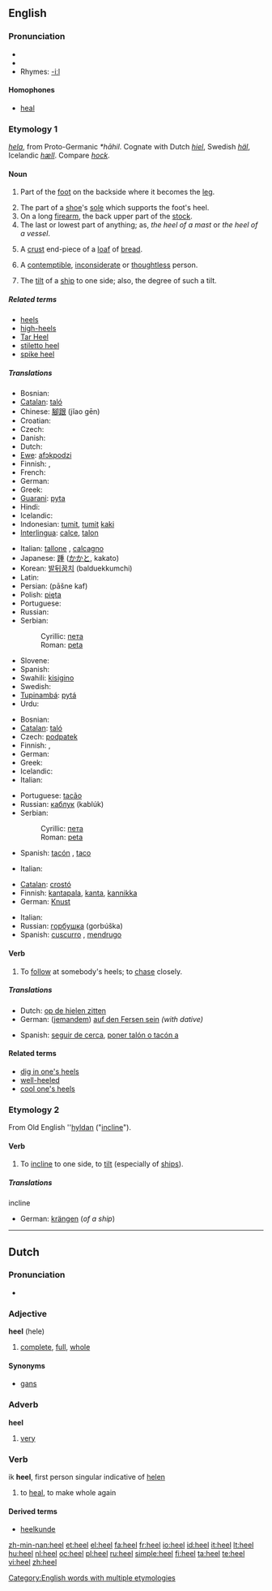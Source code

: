 {{wikipedia|dab=heel (disambiguation)|heel}}
==English==

===Pronunciation===
* {{IPA|/hiːl/}}
* {{audio|en-us-heel.ogg|Audio (US)}}
* Rhymes: [[Rhymes:English:-iːl|-iːl]]

====Homophones====
* [[heal]]

===Etymology 1===
{{OE.}} ''[[hela#Old English|hela]]'', from Proto-Germanic ''*hāhil''.  Cognate with Dutch ''[[hiel#Dutch|hiel]]'', Swedish ''[[häl]]'', Icelandic ''[[hæll]]''.  Compare ''[[hock]]''.

====Noun====
{{wikipedia|Heel|Heel (part of the foot)}}
{{en-noun}}

# {{anatomy}} Part of the [[foot]] on the backside where it becomes the [[leg]].
# The part of a [[shoe]]'s [[sole]] which supports the foot's heel.
# On a long [[firearm]], the back upper part of the [[stock]].
# The last or lowest part of anything; as, ''the heel of a mast'' or ''the heel of a vessel''.
# {{US}} A [[crust]] end-piece of a [[loaf]] of [[bread]].
# A [[contemptible]], [[inconsiderate]] or [[thoughtless]] person.
# {{nautical}} The [[tilt]] of a [[ship]] to one side; also, the degree of such a tilt.

=====Related terms=====
* [[heels]]
* [[high-heels]]
* [[Tar Heel]]
* [[stiletto heel]]
* [[spike heel]]

=====Translations=====
{{trans-top|(anatomy) part of the foot}}
* Bosnian: {{t-|bs|peta|f}}
* [[Catalan]]: [[taló]] {{m}}
* Chinese: [[腳跟]] (jĭao gēn)
* Croatian: {{t-|hr|peta|f}}
* Czech: {{t-|cs|pata|f}}
* Danish: {{t+|da|hæl|c}}
* Dutch: {{t+|nl|hiel|m}}
* [[Ewe]]: [[afɔkpodzi]]
* Finnish: {{t+|fi|kanta}}, {{t+|fi|kantapää}}
* French: {{t+|fr|talon|m}}
* German: {{t+|de|Ferse|f}}
* Greek: {{t+|el|φτέρνα|f|sc=Grek}}
* [[Guarani]]: [[pyta]]
* Hindi: {{t-|hi|एड़ी|sc=Deva|xs=Hindi}}
* Icelandic: {{t-|is|hæll|m}}
* Indonesian: [[tumit]], [[tumit]] [[kaki]]
* [[Interlingua]]: [[calce]], [[talon]]
{{trans-mid}}
* Italian: [[tallone]] {{m}}, [[calcagno]] {{m}}
* Japanese: [[踵]] ([[かかと]], kakato)
* Korean: [[발뒤꿈치]] (balduekkumchi)
* Latin: {{t-|la|calx|f}}
* Persian: {{fa-Arab|[[پاشنه کف]]}} (pāšne kaf)
* Polish: [[pięta]] {{f}}
* Portuguese: {{t+|pt|calcanhar|m}}
* Russian: {{t+|ru|пятка|f|tr=pjátka|sc=Cyrl}}
* Serbian:
*: Cyrillic: [[пета]] {{f}}
*: Roman: [[peta]] {{f}}
* Slovene: {{t+|sl|peta|f}}
* Spanish: {{t+|es|talón|m}}
* Swahili: [[kisigino]]
* Swedish: {{t+|sv|häl|c}}
* [[Tupinambá]]: [[pytá]]
* Urdu: {{t-|ur|ایڑی|sc=ur-Arab|xs=Urdu}}
{{trans-bottom}}

{{trans-top|part of shoe}}
* Bosnian: {{t-|bs|peta|f}}
* [[Catalan]]: [[taló]] {{m}}
* Czech: [[podpatek]] {{m}}
* Finnish: {{t+|fi|kanta}}, {{t+|fi|korko}}
* German: {{t+|de|Absatz|m}}
* Greek: {{t+|el|τακούνι|n|sc=Grek}}
* Icelandic: {{t-|is|hæll|m}}
* Italian: {{t-|it|tacco|m}}
{{trans-mid}}
* Portuguese: [[tacão]] {{m}}
* Russian: [[каблук]] (kablúk) {{m}}
* Serbian:
*: Cyrillic: [[пета]] {{f}}
*: Roman: [[peta]] {{f}}
* Spanish: [[tacón]] {{m}}, [[taco]] {{m}} {{italbrac|Argentina|Bolivia|Chile|Ecuador|Paraguay|Peru|Uruguay}}
{{trans-bottom}}

{{trans-top|on a long firearm}}
* Italian: {{t-|it|poggiaguancia|m}}
{{trans-mid}}
{{trans-bottom}}

{{trans-top|end-piece of a loaf of bread}}
* [[Catalan]]: [[crostó]] {{m}}
* Finnish: [[kantapala]], [[kanta]], [[kannikka]]
* German: [[Knust]] {{m}}
{{trans-mid}}
* Italian: {{t-|it|cantuccio (di pane)|m}}
* Russian: [[горбушка]] (gorbúška) {{f}}
* Spanish: [[cuscurro]] {{m}}, [[mendrugo]] {{m}}
{{trans-bottom}}

====Verb====
{{en-verb}}

# To [[follow]] at somebody's heels; to [[chase]] closely.

=====Translations=====
{{top}}
* Dutch: [[op de hielen zitten]]
* German: ([[jemandem]]) [[auf den Fersen sein]] ''(with dative)''
{{mid}}
* Spanish: [[seguir de cerca]], [[poner talón o tacón a]]
{{bottom}}

====Related terms====
* [[dig in one's heels]]
* [[well-heeled]]
* [[cool one's heels]]

===Etymology 2===
From Old English ''[[hyldan#Old English|hyldan]] ("[[incline]]").

====Verb====
{{en-verb}}

# {{intransitive}} To [[incline]] to one side, to [[tilt]] (especially of [[ship]]s).

=====Translations=====
;incline
* German: [[krängen]] (''of a ship'')

[[Category:English words with multiple etymologies]]

----

==Dutch==

===Pronunciation===
* {{IPA|/he:l/}}

===Adjective===
'''heel''' (hele)

# [[complete]], [[full]], [[whole]]

====Synonyms====
* [[gans]]

===Adverb===
'''heel'''

# [[very]]

===Verb===
ik '''heel''', first person singular indicative of [[helen]]

# to [[heal]], to make whole again

====Derived terms====
* [[heelkunde]]

[[zh-min-nan:heel]]
[[et:heel]]
[[el:heel]]
[[fa:heel]]
[[fr:heel]]
[[io:heel]]
[[id:heel]]
[[it:heel]]
[[lt:heel]]
[[hu:heel]]
[[nl:heel]]
[[oc:heel]]
[[pl:heel]]
[[ru:heel]]
[[simple:heel]]
[[fi:heel]]
[[ta:heel]]
[[te:heel]]
[[vi:heel]]
[[zh:heel]]